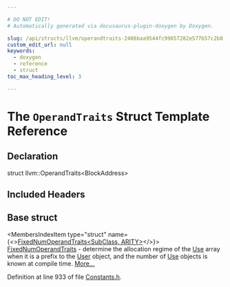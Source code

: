 ```yaml
---

# DO NOT EDIT!
# Automatically generated via docusaurus-plugin-doxygen by Doxygen.

slug: /api/structs/llvm/operandtraits-2486baa9544fc99657282e577b57c2b8
custom_edit_url: null
keywords:
  - doxygen
  - reference
  - struct
toc_max_heading_level: 3

---
```





# The `OperandTraits` Struct Template Reference

<DoxygenPage pluginConfig={pluginConfig}>



## Declaration

<CodeBlock>struct llvm::OperandTraits&lt;BlockAddress&gt;</CodeBlock>

## Included Headers

<IncludesList>
<IncludesListItem
  filePath="llvm/IR/Constants.h"
  permalink="/docs/api/files/include/include/llvm/include/llvm/ir/constants-h"
  isLocal="true" />
</IncludesList>

## Base struct

<MembersIndex>

<MembersIndexItem
  type="struct"
  name={<><a href="/docs/api/structs/llvm/fixednumoperandtraits">FixedNumOperandTraits&lt;SubClass, ARITY&gt;</a></>}>
<a href="/docs/api/structs/llvm/fixednumoperandtraits">FixedNumOperandTraits</a> - determine the allocation regime of the <a href="/docs/api/classes/llvm/use">Use</a> array when it is a prefix to the <a href="/docs/api/classes/llvm/user">User</a> object, and the number of <a href="/docs/api/classes/llvm/use">Use</a> objects is known at compile time. <a href="/docs/api/structs/llvm/fixednumoperandtraits/#details">More...</a>
</MembersIndexItem>

</MembersIndex>


Definition at line 933 of file <a href="/docs/api/files/include/include/llvm/include/llvm/ir/constants-h">Constants.h</a>.

</DoxygenPage>
